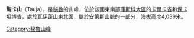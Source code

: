 {{Coord|13|32|4|S|71|43|15|W|display=title}}

'''陶卡山'''（Tauja），是[[秘魯|秘魯]]的山峰，位於該國東南部[[庫斯科大區|庫斯科大區]]的[[卡爾卡省|卡爾卡省]]和[[保卡坦博省|保卡坦博省]]，處於[[瓦伊蓬山|瓦伊蓬山]]東北面，屬於[[安第斯山脈|安第斯山脈]]的一部分，海拔高度4,039米。

{{Peru-geo-stub}}
[[Category:秘魯山峰|Category:秘魯山峰]]